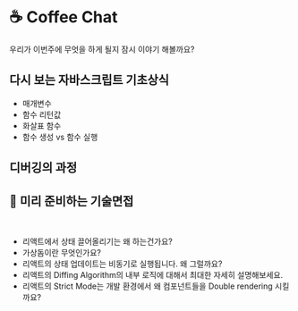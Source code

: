 
# ☕️ Coffee Chat

우리가 이번주에 무엇을 하게 될지 잠시 이야기 해볼까요?

## 다시 보는 자바스크립트 기초상식

- 매개변수
- 함수 리턴값
- 화살표 함수
- 함수 생성 vs 함수 실행

## 디버깅의 과정

## 🥸 미리 준비하는 기술면접

<br />
<Alert
  showIcon
  message="이번주 학습 내용과 관련이 깊은 기술면접 질문 목록입니다. 평일에는 개념이해 후 과제작업에 집중하시고, 주말에는 추가적인 리서치와 본인만의 방식으로 노션이나 블로그 등의 공간에 정리하는 시간을 갖도록 하세요."
  type="info"
/>

- 리액트에서 상태 끌어올리기는 왜 하는건가요?
- 가상돔이란 무엇인가요?
- 리액트의 상태 업데이트는 비동기로 실행됩니다. 왜 그럴까요?
- 리액트의 Diffing Algorithm의 내부 로직에 대해서 최대한 자세히 설명해보세요.
- 리액트의 Strict Mode는 개발 환경에서 왜 컴포넌트들을 Double rendering 시킬까요?
